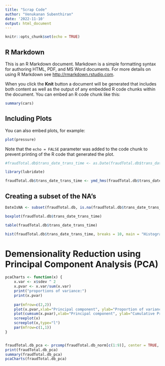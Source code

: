 ```yaml
---
title: "Scrap Code"
author: "Venukanan Subenthiran"
date: '2022-11-10'
output: html_document
---
```


```r
knitr::opts_chunk$set(echo = TRUE)
```

## R Markdown

This is an R Markdown document. Markdown is a simple formatting syntax for authoring HTML, PDF, and MS Word documents. For more details on using R Markdown see <http://rmarkdown.rstudio.com>.

When you click the **Knit** button a document will be generated that includes both content as well as the output of any embedded R code chunks within the document. You can embed an R code chunk like this:

```r
summary(cars)
```

## Including Plots

You can also embed plots, for example:

```r
plot(pressure)
```

Note that the `echo = FALSE` parameter was added to the code chunk to prevent printing of the R code that generated the plot.


```r
#fraudTotal.db$trans_date_trans_time <- as.Date(fraudTotal.db$trans_date_trans_time, format = "%Y-%m-%d %H:%M:%S")

library(lubridate)

fraudTotal.db$trans_date_trans_time <- ymd_hms(fraudTotal.db$trans_date_trans_time)

```

## Creating a subset of the NA's
```r
DateIsNA <- subset(fraudTotal.db, is.na(fraudTotal.db$trans_date_trans_time))


```

```r
boxplot(fraudTotal.db$trans_date_trans_time)
```

```r
table(fraudTotal.db$trans_date_trans_time)
```

```r
hist(fraudTotal.db$trans_date_trans_time, breaks = 10, main = "Histogram of Date/Time Collected", xlab = "trans_date_trans_time in Years")
```






# Demensionality Reduction using Principal Component Analysis (PCA)
```r

pcaCharts <- function(x) {
    x.var <- x$sdev ^ 2
    x.pvar <- x.var/sum(x.var)
    print("proportions of variance:")
    print(x.pvar)
    
    par(mfrow=c(2,2))
    plot(x.pvar,xlab="Principal component", ylab="Proportion of variance explained", ylim=c(0,1), type='b')
    plot(cumsum(x.pvar),xlab="Principal component", ylab="Cumulative Proportion of variance explained", ylim=c(0,1), type='b')
    screeplot(x)
    screeplot(x,type="l")
    par(mfrow=c(1,1))
}


fraudTotal.db_pca <- prcomp(fraudTotal.db_norm[c(1:9)], center = TRUE, scale. = TRUE)
print(fraudTotal.db_pca)
summary(fraudTotal.db_pca)
pcaCharts(fraudTotal.db_pca)

```













